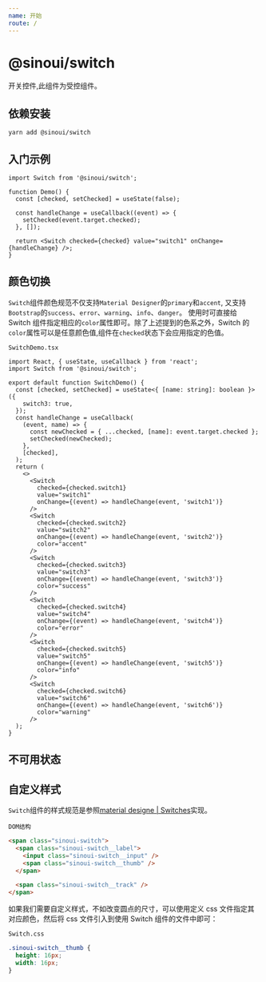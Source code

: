 ```yaml
---
name: 开始
route: /
---
```



# @sinoui/switch

开关控件,此组件为受控组件。

## 依赖安装

```shell
yarn add @sinoui/switch
```

## 入门示例

```tsx
import Switch from '@sinoui/switch';

function Demo() {
  const [checked, setChecked] = useState(false);

  const handleChange = useCallback((event) => {
    setChecked(event.target.checked);
  }, []);

  return <Switch checked={checked} value="switch1" onChange={handleChange} />;
}
```

<Playground>
  <Demo />
</Playground>

## 颜色切换

`Switch`组件颜色规范不仅支持`Material Designer`的`primary`和`accent`,
又支持`Bootstrap`的`success`、`error`、`warning`、`info`、`danger`。
使用时可直接给 Switch 组件指定相应的`color`属性即可。除了上述提到的色系之外，Switch 的`color`属性可以是任意颜色值,组件在`checked`状态下会应用指定的色值。

`SwitchDemo.tsx`

```tsx
import React, { useState, useCallback } from 'react';
import Switch from '@sinoui/switch';

export default function SwitchDemo() {
  const [checked, setChecked] = useState<{ [name: string]: boolean }>({
    switch3: true,
  });
  const handleChange = useCallback(
    (event, name) => {
      const newChecked = { ...checked, [name]: event.target.checked };
      setChecked(newChecked);
    },
    [checked],
  );
  return (
    <>
      <Switch
        checked={checked.switch1}
        value="switch1"
        onChange={(event) => handleChange(event, 'switch1')}
      />
      <Switch
        checked={checked.switch2}
        value="switch2"
        onChange={(event) => handleChange(event, 'switch2')}
        color="accent"
      />
      <Switch
        checked={checked.switch3}
        value="switch3"
        onChange={(event) => handleChange(event, 'switch3')}
        color="success"
      />
      <Switch
        checked={checked.switch4}
        value="switch4"
        onChange={(event) => handleChange(event, 'switch4')}
        color="error"
      />
      <Switch
        checked={checked.switch5}
        value="switch5"
        onChange={(event) => handleChange(event, 'switch5')}
        color="info"
      />
      <Switch
        checked={checked.switch6}
        value="switch6"
        onChange={(event) => handleChange(event, 'switch6')}
        color="warning"
      />
  );
}
```

<Playground>
  <SwitchDemo />
</Playground>

## 不可用状态

<Playground>
  <Switch disabled value="switch1" />
  <Switch disabled checked value="switch2" />
</Playground>

## 自定义样式

`Switch`组件的样式规范是参照[material designe | Switches](https://material.io/components/selection-controls/#switches)实现。

`DOM结构`

```html
<span class="sinoui-switch">
  <span class="sinoui-switch__label">
    <input class="sinoui-switch__input" />
    <span class="sinoui-switch__thumb" />
  </span>

  <span class="sinoui-switch__track" />
</span>
```

如果我们需要自定义样式，不如改变圆点的尺寸，可以使用定义 css 文件指定其对应颜色，然后将 css 文件引入到使用 Switch 组件的文件中即可：

`Switch.css`

```css
.sinoui-switch__thumb {
  height: 16px;
  width: 16px;
}
```
